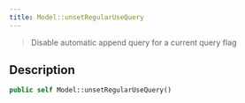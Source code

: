 ```yaml
---
title: Model::unsetRegularUseQuery
---
```


> Disable automatic append query for a current query flag


## Description

```php
public self Model::unsetRegularUseQuery()
```